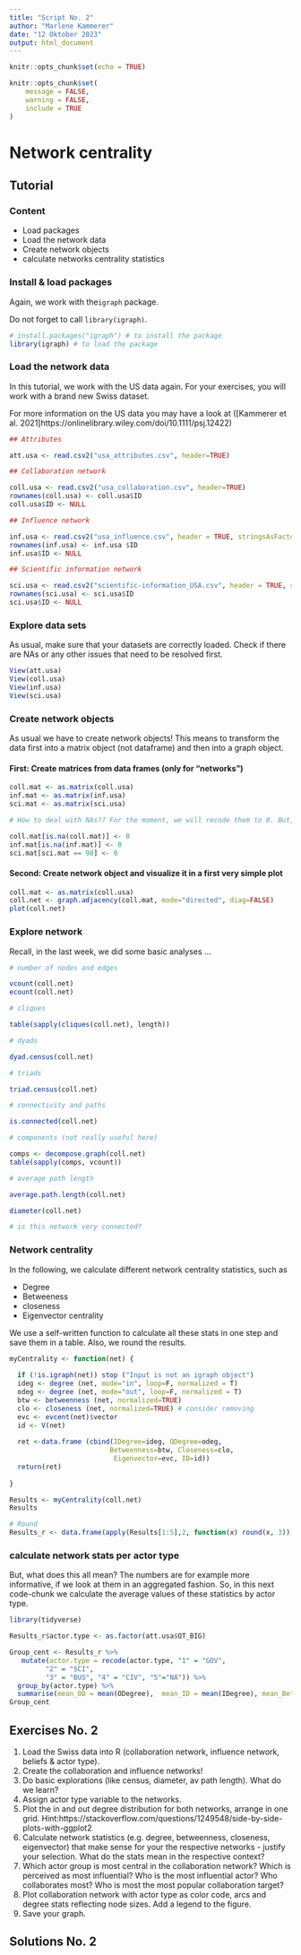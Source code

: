 ```yaml
---
title: "Script No. 2"
author: "Marlene Kammerer"
date: "12 Oktober 2023"
output: html_document
---
```


```r

knitr::opts_chunk$set(echo = TRUE)

knitr::opts_chunk$set(
	message = FALSE,
	warning = FALSE,
	include = TRUE
)

```

# Network centrality {.tabset}

## Tutorial

### Content

  - Load packages 
  - Load the network data
  - Create network objects
  - calculate networks centrality statistics

### Install & load packages

Again, we work with the`igraph` package.

Do not forget to call `library(igraph)`.


```r

# install.packages("igraph") # to install the package 
library(igraph) # to load the package

```

### Load the network data

In this tutorial, we work with the US data again. For your exercises, you will work with a brand new Swiss dataset.


For more information on the US data you may have a look at ([Kammerer et al. 2021]https://onlinelibrary.wiley.com/doi/10.1111/psj.12422) 

```r
## Attributes

att.usa <- read.csv2("usa_attributes.csv", header=TRUE)

## Collaboration network

coll.usa <- read.csv2("usa_collaboration.csv", header=TRUE)
rownames(coll.usa) <- coll.usa$ID
coll.usa$ID <- NULL

## Influence network

inf.usa <- read.csv2("usa_influence.csv", header = TRUE, stringsAsFactors=FALSE)
rownames(inf.usa) <- inf.usa $ID
inf.usa$ID <- NULL

## Scientific information network

sci.usa <- read.csv2("scientific-information_USA.csv", header = TRUE, stringsAsFactors=FALSE)
rownames(sci.usa) <- sci.usa$ID
sci.usa$ID <- NULL
```

### Explore data sets

As usual, make sure that your datasets are correctly loaded. Check if there are NAs or any other issues that need to be resolved first.

```r

View(att.usa)
View(coll.usa)
View(inf.usa)
View(sci.usa)
```

### Create network objects

As usual we have to create network objects! This means to transform the data first into a matrix object (not dataframe) and then into a graph object.

#### First: Create matrices from data frames (only for "networks")

```r

coll.mat <- as.matrix(coll.usa)
inf.mat <- as.matrix(inf.usa)
sci.mat <- as.matrix(sci.usa)

# How to deal with NAs?? For the moment, we will recode them to 0. But, at later points we also discuss different strategies for treating NAs.

coll.mat[is.na(coll.mat)] <- 0
inf.mat[is.na(inf.mat)] <- 0
sci.mat[sci.mat == 98] <- 0

```

#### Second: Create network object and visualize it in a first very simple plot

```r

coll.mat <- as.matrix(coll.usa)
coll.net <- graph.adjacency(coll.mat, mode="directed", diag=FALSE)
plot(coll.net)

```

### Explore network

Recall, in the last week, we did some basic analyses ...

```r

# number of nodes and edges

vcount(coll.net)
ecount(coll.net)

# cliques

table(sapply(cliques(coll.net), length))

# dyads

dyad.census(coll.net)

# triads

triad.census(coll.net)

# connectivity and paths

is.connected(coll.net)

# components (not really useful here)

comps <- decompose.graph(coll.net)
table(sapply(comps, vcount))

# average path length

average.path.length(coll.net)

diameter(coll.net)

# is this network very connected?

```

### Network centrality

In the following, we calculate different network centrality statistics, such as

- Degree
- Betweeness
- closeness
- Eigenvector centrality 


We use a self-written function to calculate all these stats in one step and save them in a table. Also, we round the results.

```r
myCentrality <- function(net) {
  
  if (!is.igraph(net)) stop ("Input is not an igraph object")
  ideg <- degree (net, mode="in", loop=F, normalized = T)
  odeg <- degree (net, mode="out", loop=F, normalized = T)
  btw <- betweenness (net, normalized=TRUE)
  clo <- closeness (net, normalized=TRUE) # consider removing
  evc <- evcent(net)$vector
  id <- V(net)
  
  ret <-data.frame (cbind(IDegree=ideg, ODegree=odeg,
                         Betweenness=btw, Closeness=clo,
                          Eigenvector=evc, ID=id))
  return(ret)
  
}

Results <- myCentrality(coll.net)
Results

# Round
Results_r <- data.frame(apply(Results[1:5],2, function(x) round(x, 3)))
```


### calculate network stats per actor type

But, what does this all mean? The numbers are for example more informative, if we look at them in an aggregated fashion. So, in this next code-chunk we calculate the average values of these statistics by actor type.

```r
library(tidyverse)

Results_r$actor.type <- as.factor(att.usa$OT_BIG)

Group_cent <- Results_r %>%
   mutate(actor.type = recode(actor.type, "1" = "GOV",
         "2" = "SCI",
         "3" = "BUS", "4" = "CIV", "5"="NA")) %>%
  group_by(actor.type) %>%
  summarise(mean_OD = mean(ODegree),  mean_ID = mean(IDegree), mean_Betw = mean(Betweenness), mean_clo=mean(Closeness), mean_Eig=mean(Eigenvector))
Group_cent

```

## Exercises No. 2

1. Load the Swiss data into R (collaboration network, influence network, beliefs & actor type).
2. Create the collaboration and influence networks!
3. Do basic explorations (like census, diameter, av path length). What do we learn?
4. Assign actor type variable to the networks.
5. Plot the in and out degree distribution for both networks, arrange in one grid. Hint:https://stackoverflow.com/questions/1249548/side-by-side-plots-with-ggplot2
6. Calculate network statistics (e.g. degree, betweenness, closeness, eigenvector) that make sense for your the respective networks - justify your selection. What do the stats mean in the respective context?
7. Which actor group is most central in the collaboration network? Which is perceived as most influential? Who is the most influential actor? Who collaborates most? Who is most the most popular collaboration target?
5. Plot collaboration network with actor type as color code, arcs and degree stats reflecting node sizes. Add a legend to the figure.
6. Save your graph.

## Solutions No. 2
